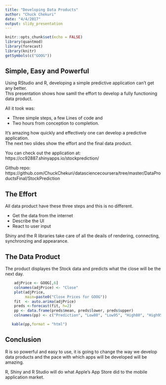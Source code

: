 ```yaml
---
title: "Developing Data Products"
author: "Chuck Chekuri"
date: "4/4/2017"
output: slidy_presentation
---
```


```r
knitr::opts_chunk$set(echo = FALSE)
library(quantmod)
library(forecast)
library(knitr)
getSymbols(c("GOOG"))
```

## Simple, Easy and Powerful

Using RStudio and R, developing a simple predictive application can't get any better.  
This presentation shows how samll the effort to develop a fully functioning data product. 

All it took was:

- Three simple steps, a few Lines of code and
- Two hours from conception to completion. 

It's amazing how quickly and effectively one can develop a predictive application.   
The next two slides show the effort and the final data product.

You can check out the application at:
  https://cc92887.shinyapps.io/stockprediction/  
 
Github repo: https://github.com/ChuckChekuri/datasciencecoursera/tree/master/DataProductsFinal/StockPrediction
  

## The Effort

All data product have these three steps and this is no different.

- Get the data from the internet
- Describe the UI
- React to user input

Shiny and the R libraries take care of all the deails of rendering, connecting, synchronzing and appearance.


## The Data Product

The product displayes the Stock data and predicts what the close will be the next day.

```r
  	adjPrice <- GOOG[,6]
  	colnames(adjPrice) <- "Close"
  	plot(adjPrice, 
  	     main=paste0("Close Prices for GOOG"))
  	fit  <- auto.arima(adjPrice)
  	preds <-forecast(fit, h=2)
  	pp <- data.frame(preds$mean, preds$lower, preds$upper)
  	colnames(pp) <- c("Prediction", "Low80", "Low95", "High80", "High95")

   kable(pp,format = "html")
```


## Conclusion

R is so powerful and easy to use, it is going to change the way we develop data products and the pace with which apps will be developed will be amazing.  

R, Shiny and R Studio will do what Apple's App Store did to the mobile application market. 